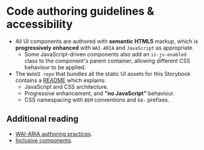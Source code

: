 <Meta title="Web UI Storybook/Introduction/Code authoring guidelines and accessibility" />

# Code authoring guidelines & accessibility

- All UI components are authored with **semantic HTML5** markup, which is **progressively enhanced** with `WAI-ARIA` and `JavaScript` as appropriate.
    - Some JavaScript-driven components also add an `is-js-enabled` class to the component's parent container, allowing different CSS behaviour to be applied.
- The `WebUI repo` that bundles all the static UI assets for this Storybook contains a [README](TBC/_git/WebUI?path=%2FREADME.md&_a=preview) which explains:
    - JavaScript and CSS architecture.
    - Progressive enhancement, and **"no JavaScript"** behaviour.
    - CSS namespacing with `BEM` conventions and `kb-` prefixes.

## Additional reading

- [WAI-ARIA authoring practices](https://www.w3.org/TR/wai-aria-practices-1.1/).
- [Inclusive components](https://inclusive-components.design/).
